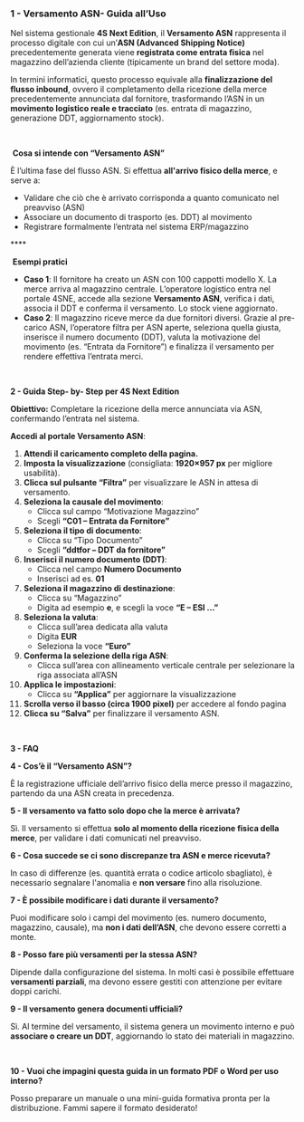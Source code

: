 ### **1 - Versamento ASN- Guida all’Uso**

Nel sistema gestionale **4S Next Edition**, il **Versamento ASN** rappresenta il processo digitale con cui un’**ASN (Advanced Shipping Notice)** precedentemente generata viene **registrata come entrata fisica** nel magazzino dell’azienda cliente (tipicamente un brand del settore moda).

In termini informatici, questo processo equivale alla **finalizzazione del flusso inbound**, ovvero il completamento della ricezione della merce precedentemente annunciata dal fornitore, trasformando l’ASN in un **movimento logistico reale e tracciato** (es. entrata di magazzino, generazione DDT, aggiornamento stock).

 

 **Cosa si intende con “Versamento ASN”**

È l’ultima fase del flusso ASN. Si effettua **all'arrivo fisico della merce**, e serve a:

* Validare che ciò che è arrivato corrisponda a quanto comunicato nel preavviso (ASN)
* Associare un documento di trasporto (es. DDT) al movimento
* Registrare formalmente l’entrata nel sistema ERP/magazzino

**** 

 **Esempi pratici**

* **Caso 1**: Il fornitore ha creato un ASN con 100 cappotti modello X. La merce arriva al magazzino centrale. L’operatore logistico entra nel portale 4SNE, accede alla sezione **Versamento ASN**, verifica i dati, associa il DDT e conferma il versamento. Lo stock viene aggiornato.
* **Caso 2**: Il magazzino riceve merce da due fornitori diversi. Grazie al pre-carico ASN, l’operatore filtra per ASN aperte, seleziona quella giusta, inserisce il numero documento (DDT), valuta la motivazione del movimento (es. “Entrata da Fornitore”) e finalizza il versamento per rendere effettiva l’entrata merci.

 

**2 - Guida Step- by- Step per 4S Next Edition**

**Obiettivo:** Completare la ricezione della merce annunciata via ASN, confermando l’entrata nel sistema.

**Accedi al portale Versamento ASN**:

1. **Attendi il caricamento completo della pagina.**
2. **Imposta la visualizzazione** (consigliata: **1920×957 px** per migliore usabilità).
3. **Clicca sul pulsante “Filtra”** per visualizzare le ASN in attesa di versamento.
4. **Seleziona la causale del movimento**:
   * Clicca sul campo “Motivazione Magazzino”
   * Scegli **“C01 – Entrata da Fornitore”**
5. **Seleziona il tipo di documento**:
   * Clicca su “Tipo Documento”
   * Scegli **“ddtfor – DDT da fornitore”**
6. **Inserisci il numero documento (DDT)**:
   * Clicca nel campo **Numero Documento**
   * Inserisci ad es. **01**
7. **Seleziona il magazzino di destinazione**:
   * Clicca su “Magazzino”
   * Digita ad esempio **e**, e scegli la voce **“E – ESI …”**
8. **Seleziona la valuta**:
   * Clicca sull’area dedicata alla valuta
   * Digita **EUR**
   * Seleziona la voce **“Euro”**
9. **Conferma la selezione della riga ASN**:
   * Clicca sull’area con allineamento verticale centrale per selezionare la riga associata all’ASN
10. **Applica le impostazioni**:
    * Clicca su **“Applica”** per aggiornare la visualizzazione
11. **Scrolla verso il basso (circa 1900 pixel)** per accedere al fondo pagina
12. **Clicca su “Salva”** per finalizzare il versamento ASN.

 

**3 - FAQ**

**4 - Cos’è il “Versamento ASN”?**

È la registrazione ufficiale dell’arrivo fisico della merce presso il magazzino, partendo da una ASN creata in precedenza.

**5 - Il versamento va fatto solo dopo che la merce è arrivata?**

Sì. Il versamento si effettua **solo al momento della ricezione fisica della merce**, per validare i dati comunicati nel preavviso.

**6 - Cosa succede se ci sono discrepanze tra ASN e merce ricevuta?**

In caso di differenze (es. quantità errata o codice articolo sbagliato), è necessario segnalare l'anomalia e **non versare** fino alla risoluzione.

**7 - È possibile modificare i dati durante il versamento?**

Puoi modificare solo i campi del movimento (es. numero documento, magazzino, causale), ma **non i dati dell’ASN**, che devono essere corretti a monte.

**8 - Posso fare più versamenti per la stessa ASN?**

Dipende dalla configurazione del sistema. In molti casi è possibile effettuare **versamenti parziali**, ma devono essere gestiti con attenzione per evitare doppi carichi.

**9 - Il versamento genera documenti ufficiali?**

Sì. Al termine del versamento, il sistema genera un movimento interno e può **associare o creare un DDT**, aggiornando lo stato dei materiali in magazzino.

 

**10 - Vuoi che impagini questa guida in un formato PDF o Word per uso interno?**

Posso preparare un manuale o una mini-guida formativa pronta per la distribuzione. Fammi sapere il formato desiderato!